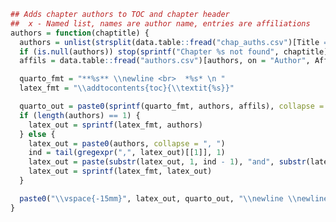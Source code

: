 ```r
## Adds chapter authors to TOC and chapter header
##  x - Named list, names are author name, entries are affiliations
authors = function(chaptitle) {
  authors = unlist(strsplit(data.table::fread("chap_auths.csv")[Title == chaptitle, Authors], ", "))
  if (is.null(authors)) stop(sprintf("Chapter %s not found", chaptitle))
  affils = data.table::fread("authors.csv")[authors, on = "Author", Affiliations]

  quarto_fmt = "**%s** \\newline <br>  *%s* \n "
  latex_fmt = "\\addtocontents{toc}{\\textit{%s}}"

  quarto_out = paste0(sprintf(quarto_fmt, authors, affils), collapse = "\n ")
  if (length(authors) == 1) {
    latex_out = sprintf(latex_fmt, authors)
  } else {
    latex_out = paste0(authors, collapse = ", ")
    ind = tail(gregexpr(",", latex_out)[[1]], 1)
    latex_out = paste(substr(latex_out, 1, ind - 1), "and", substr(latex_out, ind + 2, nchar(latex_out)))
    latex_out = sprintf(latex_fmt, latex_out)
  }

  paste0("\\vspace{-15mm}", latex_out, quarto_out, "\\newline \\newline <br><br> ", collapse = " ")
}
```